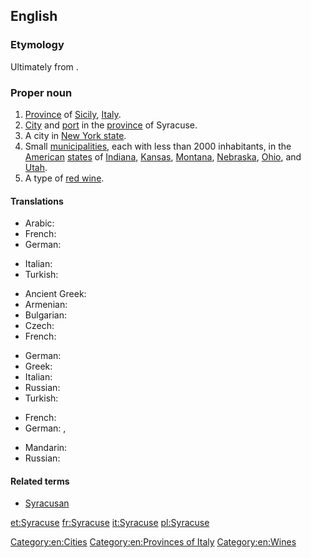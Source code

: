 ==English==
{{wikipedia}}

===Etymology===
Ultimately from {{etyl|grc|en}} {{term|Συρακοῦσαι||tr=Surakousai|lang=grc}}.

===Proper noun===
{{en-proper noun}}

# [[province|Province]] of [[Sicily]], [[Italy]].
# [[city|City]] and [[port]] in the [[province]] of Syracuse.
# A city in [[New York|New York state]].
# Small [[municipality|municipalities]], each with less than 2000 inhabitants, in the [[United States|American]] [[state]]s of [[Indiana]], [[Kansas]], [[Montana]], [[Nebraska]], [[Ohio]], and [[Utah]].
# A type of [[red wine]].

====Translations====
{{trans-top|province Sicily}}
* Arabic: {{t-|ar|سرقوسة|f|tr=sirqusa|sc=Arab}}
* French: {{t+|fr|Syracuse}}
* German: {{t-|de|Syrakus}}
{{trans-mid}}
* Italian: {{t+|it|Siracusa}}
* Turkish: {{t-|tr|Siraküza}}
{{trans-bottom}}
{{trans-top|city and port in the province of Syracuse}}
* Ancient Greek: {{tø|grc|Συρακοῦσαι|f-p|tr=Surakousai}}
* Armenian: {{t-|hy|Սիրակուզա|tr=Sirakuza}}
* Bulgarian: {{t-|bg|Сиракуза}}
* Czech: {{t-|cs|Syrakusy|p}}
* French: {{t+|fr|Syracuse}}
{{trans-mid}}
* German: {{t-|de|Syrakus}}
* Greek: {{t-|el|Συρακούσες|tr=Syrakouses}}
* Italian: {{t+|it|Siracusa}}
* Russian: {{t-|ru|Сиракузы|p|tr=Sirakúzy}}
* Turkish: {{t-|tr|Siraküza}}
{{trans-bottom}}
{{trans-top|city in New York state}}
* French: {{t+|fr|Syracuse}}
* German: {{t-|de|Syracuse}}, {{t-|de|Syrakus}}
{{trans-mid}}
* Mandarin: {{t|cmn|锡拉丘兹|sc=Hani}}
* Russian: {{t-|ru|Сиракьюс|tr=Sirak'jus}}
{{trans-bottom}}

====Related terms====
* [[Syracusan]]

[[Category:en:Cities]]
[[Category:en:Provinces of Italy]]
[[Category:en:Wines]]

[[et:Syracuse]]
[[fr:Syracuse]]
[[it:Syracuse]]
[[pl:Syracuse]]
